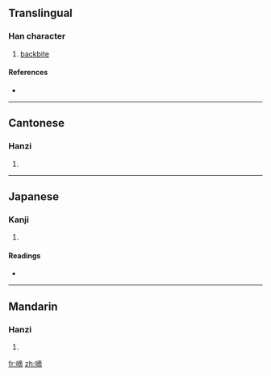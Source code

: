 ==Translingual==

===Han character===
{{Han char|rn=30|rad=口|as=11|sn=14|four=6002<sub>7</sub>|canj=口卜金月 (RYCB)}}

# [[backbite]]

====References====
* {{Han ref|kx=0204.370|dkj=04164|hdz=10678.130|uh=5600|ud=22016|bh=B9BF|bd=47551}}

----

==Cantonese==

===Hanzi===
{{yue-hanzi|jyut=|y=dik6}}

# {{defn|Cantonese|sort=口11}}

----

==Japanese==

===Kanji===
{{ja-kanji|grade=|rs=口11}}

# {{defn|Japanese|sort=口11}}

====Readings====
* {{ja-readings|on=[[さく]] (saku), [[しゃく]] (shaku)|kun=}}

----

==Mandarin==

===Hanzi===
{{cmn-hanzi|pin=[[dí]] ([[di2]])|wg=ti<sup>2</sup>}}

# {{defn|Mandarin|sort=口11}}

[[fr:嘀]]
[[zh:嘀]]